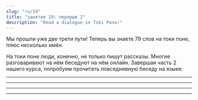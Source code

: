 ```yaml
---
slug: "ru/19"
title: "занятие 19: перерыв 2"
description: "Read a dialogue in Toki Pona!"
---
```



Мы прошли уже две трети пути! Теперь вы знаете 79 слов на токи поне, плюс несколько имён.

На токи поне люди, конечно, не только пишут рассказы. Многие разговаривают на нём беседуют на нём онлайн. Завершая часть 2 нашего курса, попробуем прочитать повседневную беседу на языке:

<Tabbed id="1">
  <Message right sl="toki" m="привет" />
  <Message left sl="toki a!" m="привет!" />
  <Message right sl="sina pilin ala pilin pona?" m="как дела? всё хорошо?" />
  <Message left sl="pilin ala" m="не особо :(" />
  <Message right sl="tan seme?" m="а что так?" />
  <Message left sl="mi o pali suli a" m="у меня много дел!" />
  <Message left sl="wawa mi li lili" m="у меня не хватает сил..." />
  <hr />
  <Message right sl="mi ken ala ken pana e pona?" m="я могу тебе помочь?" />
  <Message left sl="ken a!" m="можешь!" />
  <Message left sl="o toki tawa mi" m="поболтай со мной" />
  <Message right sl="pona" m="окей!" />
  <Message right sl="sina o pali seme?" m="над чем тебе надо потрудиться?" />
  <Message left sl="ijo mute li lon supa mi" m="на моём столе куча вещей" />
  <Message left sl="poki lete mi li jo e ala" m="в моём холодильнике пусто" />
  <Message left sl="ilo seli mi li pakala" m="и мой обогреватель сломался" />
  <Message right sl="a, sona!" m="а, понятно!" />
  <hr />
  <Message right sl="o lukin e supa sina lon open" m="для начала посмотри на свой стол" />
  <Message right sl="seme o weka tan supa?" m="что нужно убрать со стола?" />
  <Message right sl="seme o awen?" m="что оставить?" />
  <Message left sl="pona" m="хорошо" />
  <Message left sl="mi lukin e ijo mute" m="я смотрю на вещи" />
  <Message left sl="mi pana e ona tawa poki pona" m="я раскладываю их по нужным ящикам" />
  <Message left sl="supa li kama pona tawa lukin" m="стол теперь приятно выглядит" />
  <Message right sl="pona a!" m="отлично!" />
  <hr />
  <Message right sl="sina jo ala e moku anu seme?" m="у тебя нет еды, так?" />
  <Message left sl="jo ala" m="нет :(" />
  <Message right sl="sina jo ala jo e mani?" m="а деньги у вас есть?" />
  <Message left sl="jo" m="есть" />
  <Message right sl="pona" m="замечательно" />
  <Message right sl="o tawa esun" m="иди в магазин" />
  <Message left sl="mi tawa" m="иду" />
  <hr />
  <Message left sl="mi kama jo e moku" m="еда добыта" />
  <Message right sl="wawa" m="супер!" />
  <Message left sl="tomo mi li awen lete a" m="брр, в моей комнате всё ещё холодно" />
  <Message right sl="sina ken ala ken pona e ilo?" m="ты знаешь, как починить обогреватель?" />
  <Message left sl="ken ala" m="не знаю!" />
  <Message right sl="ike a" m="досадно" />
  <Message right sl="o lon supa lape" m="ложись в постель" />
  <Message right sl="o kepeken len" m="укройся одеялом" />
  <Message left sl="a pona" m="а, хорошая идея" />
  <Message left sl="pona o tawa sina" m="спасибо" />
</Tabbed>
